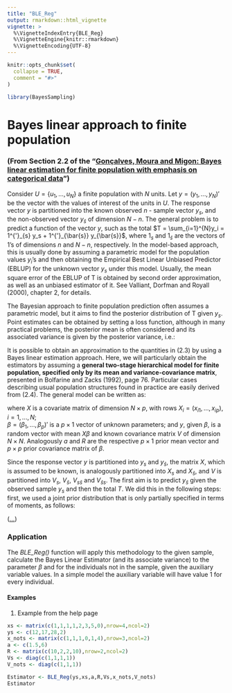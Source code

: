 ```yaml
---
title: "BLE_Reg"
output: rmarkdown::html_vignette
vignette: >
  %\VignetteIndexEntry{BLE_Reg}
  %\VignetteEngine{knitr::rmarkdown}
  %\VignetteEncoding{UTF-8}
---
```


```r
knitr::opts_chunk$set(
  collapse = TRUE,
  comment = "#>"
)
```

```r
library(BayesSampling)
```

# Bayes linear approach to finite population  

### (From Section 2.2 of the "[Gonçalves, Moura and Migon: Bayes linear estimation for finite population with emphasis on categorical data](https://www150.statcan.gc.ca/n1/en/catalogue/12-001-X201400111886)") 

Consider $U = \{u_1, ..., u_N \}$ a finite population with $N$ units. Let $y = (y_1,..., y_N)'$ be the vector with 
the values of interest of the units in $U$. The response vector $y$ is  partitioned into the known observed $n$ - sample vector $y_s$, and the non-observed vector $y_{\bar{s}}$ of dimension $N - n$. The general problem is to predict a function of the vector $y$, such as the total $T = \sum_{i=1}^{N}y_i = 1^{'}_{s} y_s + 1^{'}_{\bar{s}} y_{\bar{s}}$, where $1_s$ and $1_{\bar{s}}$ are the vectors of 1's of dimensions $n$ and $N - n$, respectively. In the model-based approach, this is usually done by assuming a parametric model for the population values $y_i$’s and then obtaining the Empirical Best Linear Unbiased Predictor (EBLUP) for the unknown vector $y_s$ under this model. Usually, the mean square error of the EBLUP of T is obtained by second order approximation, as well as an unbiased estimator of it. See Valliant, Dorfman and Royall (2000), chapter 2, for details.  \par

The Bayesian approach to finite population prediction often assumes a parametric model, but it aims to find the posterior distribution of T given $y_s$. Point estimates can be obtained by setting a loss function, although in many practical problems, the posterior mean is often considered and its associated variance is given by the posterior variance, i.e.:   

\begin{equation}
\tag{2.3}

E(T | y_s) = 1^{'}_s y_s + 1^{'}_{\bar{s}} E(y_{\bar{s}} | y_s)   \hspace{0.7cm} \text{and} \hspace{0.7cm}
	V(T | y_s) = 1^{'}_{\bar{s}} V(y_{\bar{s}} | y_s) 1_{\bar{s}}

\end{equation}
  
It is possible to obtain an approximation to the quantities in (2.3) by using a Bayes linear estimation approach. Here, we will particularly obtain the estimators by assuming a __general two-stage hierarchical model for finite population, specified only by its mean and variance-covariance matrix__, presented in Bolfarine and Zacks (1992), page 76. Particular cases describing usual population structures found in practice are easily derived from (2.4). The general model can be written as:    

\begin{equation}
\tag{2.4}

Y \hspace{0.1cm} | \hspace{0.1cm} \beta \sim [X \beta, V] 
\hspace{0.7cm} \text{and} \hspace{0.7cm}
\beta \sim [a,R]

\end{equation}

where $X$ is a covariate matrix of dimension $N \times p$, with rows $X_i = (x_{i1}, ..., x_{ip})$, $i = 1, ..., N$;  
$\beta = (\beta_1, ..., \beta_p)'$ is a $p \times 1$ vector of unknown parameters; and $y$, given $\beta$, is a random vector with mean $X\beta$ and known covariance matrix $V$ of dimension $N \times N$. Analogously $a$ and $R$ are the respective $p \times 1$ prior mean vector and $p \times p$ prior covariance matrix of $\beta$.  

Since the response vector $y$ is partitioned into $y_s$ and $y_\bar{s}$, the matrix $X$, which is assumed to be known, is analogously partitioned into $X_s$ and $X_\bar{s}$, and $V$ is partitioned into $V_s$, $V_\bar{s}$, $V_{s \bar{s}}$ and $V_{\bar{s} s}$. The first aim is to predict $y_\bar{s}$ given the observed sample $y_s$ and then the total $T$. We did this in the following steps: first, we used a joint prior distribution that is only partially specified in terms of moments, as follows:

\begin{equation}

\begin{pmatrix}
	y_{\bar{s}}\\
	y_s
	\end{pmatrix}  \Big| \beta \hspace{0.1cm} \sim \hspace{0.1cm} \begin{bmatrix}
	\begin{pmatrix}
	X_{\bar{s}} \beta\\
	X_s \beta
	\end{pmatrix},\begin{pmatrix}
	V_{\bar{s}} & V_{\bar{s} s}\\
	V_{s \bar{s}} & V_s
	\end{pmatrix}
	\end{bmatrix}

\end{equation}

  
([...](https://www150.statcan.gc.ca/n1/en/catalogue/12-001-X201400111886))


### Application

The _BLE_Reg()_ function will apply this methodology to the given sample, calculate the Bayes Linear Estimator (and its associate variance) to the parameter $\beta$ and for the individuals not in the sample, given the auxiliary variable values. In a simple model the auxiliary variable will have value $1$ for every individual. 




#### Examples

1. Example from the help page

```r
xs <- matrix(c(1,1,1,1,2,3,5,0),nrow=4,ncol=2)
ys <- c(12,17,28,2)
x_nots <- matrix(c(1,1,1,0,1,4),nrow=3,ncol=2)
a <- c(1.5,6)
R <- matrix(c(10,2,2,10),nrow=2,ncol=2)
Vs <- diag(c(1,1,1,1))
V_nots <- diag(c(1,1,1))

Estimator <- BLE_Reg(ys,xs,a,R,Vs,x_nots,V_nots)
Estimator
```


